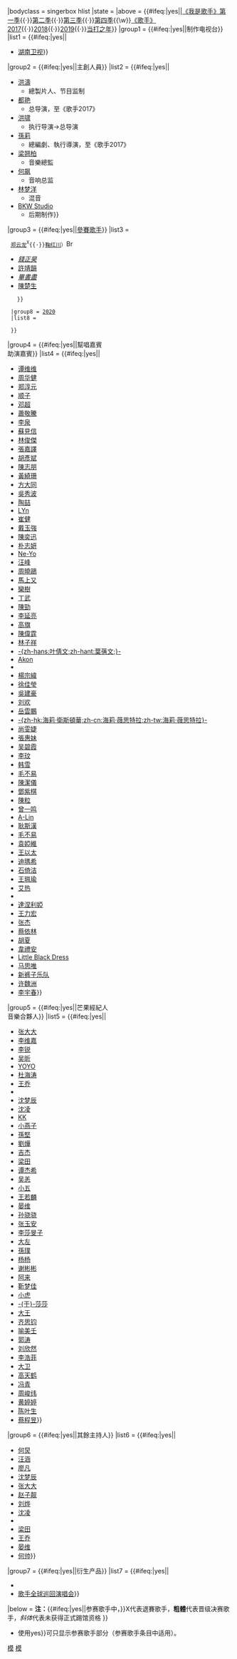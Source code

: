 <templatestyles src="我是歌手/styles.css" />
{{Navbox
|name = 我是歌手
|title = [[湖南衛視]]《[[我是歌手]]》／《[[歌手 (湖南卫视)|歌手]]》{{#ifeq:{{{onlycontestants|}}}|yes|參賽歌手|系列節目}}
|bodyclass = singerbox hlist
|state = {{{state|autocollapse}}}
|above = {{#ifeq:{{{onlycontestants|}}}|yes||[[我是歌手 (第一季)|《我是歌手》第一季]]{{·}}[[我是歌手 (第二季)|第二季]]{{·}}[[我是歌手 (第三季)|第三季]]{{·}}[[我是歌手 (第四季)|第四季]]{{\w}}[[歌手2017|《歌手》2017]]{{·}}[[歌手2018|2018]]{{·}}[[歌手2019|2019]]{{·}}[[歌手·当打之年|当打之年]]}}
|group1 = {{#ifeq:{{{onlycontestants|}}}|yes||制作电视台}}
|list1 = {{#ifeq:{{{onlycontestants|}}}|yes||
* [[湖南卫视]]}}
|group2 = {{#ifeq:{{{onlycontestants|}}}|yes||主創人員}}
|list2 = {{#ifeq:{{{onlycontestants|}}}|yes||
* [[洪涛 (制片人)|洪濤]]
** 總製片人、节目监制
* [[都艳]]
** 总导演，至《歌手2017》
* [[洪啸]]
** 执行导演→总导演
* [[孫莉 (電視製作人)|孫莉]]
** 總編劇、執行導演，至《歌手2017》
* [[梁翘柏]]
** 音樂總監
* [[何飙]]
** 音响总监
* [[林梦洋]]
** 混音
* [[BKW Studio]]
** 后期制作}}
|group3 = {{#ifeq:{{{onlycontestants|}}}|yes||[[歌手節目系列嘉賓列表|參賽歌手]]}}
|list3 = 
  {{Navbox
  |border = subgroup
  |group1 = [[我是歌手 (第一季)|第一季]]
  |list1 = {{Navbox|child
    |group1 = 首發歌手
    |list1 = 
* [[黃貫中]]
* '''[[羽·泉]]''' [[File:Gold Medal.svg|15px]]
* [[齊秦]]<sup>X</sup>
* [[尚雯婕]]
* [[沙宝亮]]
* '''[[黄绮珊]]'''
* [[陈明 (歌手)|陳明]]
    |group2 = 补位歌手
    |list2 = 
* '''[[杨宗纬]]'''
* '''[[林志炫]]''' [[File:Silver Medal.svg|15px]]
* '''[[周晓鸥]]'''
* '''[[辛曉琪]]'''
* '''[[彭佳慧]]'''
    }}
  |group2 = [[我是歌手 (第二季)|第二季]]
  |list2 = {{Navbox|child
    |group1 = 首發歌手
    |list1 = 
* [[韦唯]]
* '''[[鄧紫棋]]''' [[File:Silver Medal.svg|15px]]
* '''[[韩磊]]''' [[File:Gold Medal.svg|15px]]
* '''[[周笔畅]]'''
* '''[[张宇]]'''
* '''[[曹格]]'''
* [[罗琦 (歌手)|羅琦]]<sup>X</sup>
    |group2 = 补位歌手
    |list2 = 
* '''[[张杰 (中国大陆歌手)|張杰]]'''
* [[品冠]]
* [[满文军]]
* '''[[茜拉]]'''
* [[動力火車]]
    }}
  |group3 = [[我是歌手 (第三季)|第三季]]
  |list3 = {{Navbox|child
    |group1 = 首發歌手
    |list1 = 
* '''[[韩红]]''' [[File:Gold Medal.svg|15px]]
* [[古巨基]]
* [[陳潔儀]]
* '''[[胡彥斌]]'''
* '''[[孫楠]]'''<sup>X</sup>
* '''[[A-Lin]]'''
* [[张靓颖]]<sup>X</sup>
    |group2 = 补位歌手
    |list2 = 
* '''[[李健]]''' [[File:Silver Medal.svg|15px]]
* '''[[郑淳元]]''' [[File:Bronze Medal.svg|15px]]
* [[蕭煌奇]]
    |group3 = 踢馆歌手
    |list3 = 
* [[李榮浩]]
* '''[[谭维维]]'''
* [[李佳薇 (歌手)|李佳薇]]
    }}
  |group4 = [[我是歌手 (第四季)|第四季]]
  |list4 = {{Navbox|child
    |group1 = 首發歌手
    |list1 = 
* '''[[李玟]]''' [[File:Gold Medal.svg|15px]]
* [[趙傳]]
* '''[[李克勤]]'''
* [[信 (歌手)|蘇見信]]
* [[HAYA乐团]]
* '''[[黃致列]]''' [[File:Bronze Medal.svg|15px]]
* '''[[徐佳瑩]]'''
* [[关喆]]
    |group2 = 补位歌手
    |list2 = 
* '''[[張信哲]]''' [[File:Silver Medal.svg|15px]]
* '''[[容祖兒]]'''
* '''[[老狼]]'''
    |group3 = 踢馆歌手
    |list3 =
* [[蘇運瑩]]  
* [[王晰]]
* [[金志文]]
    }}
  |group5 = [[歌手2017|2017]]
  |list5 = {{Navbox|child
    |group1 = 首發歌手
    |list1 = 
* '''[[林憶蓮]]''' [[File:Gold Medal.svg|15px]]
* [[谭晶]]<sup>X</sup>
* '''[[獅子LION|獅子合唱團]]''' [[File:Bronze Medal.svg|15px]]
* '''[[袁娅维]]'''
* [[光良]]
* [[張敬軒]]<sup>X</sup>
* '''[[迪玛希·库达依别列根|迪玛希]]''' [[File:Silver Medal.svg|15px]]
* '''[[杜麗莎]]'''
    |group2 = 逆战歌手
    |list2 =
* '''[[张杰 (中国大陆歌手)|张杰]]'''
* '''[[林志炫]]'''
* '''[[李健]]'''
* '''[[彭佳慧]]'''
    |group3 = 挑战歌手
    |list3 = 
* [[赵雷]]<sup>X</sup>
* [[側田]]
* '''[[张碧晨]]'''
* [[梁博]]
    }}
  |group6 = [[歌手2018|2018]]
  |list6 = {{Navbox|child
    |group1 = 首發歌手
    |list1 = 
* '''[[汪峰]]''' [[File:Bronze Medal.svg|15px]]
* '''[[洁西·J|Jessie J]]''' [[File:Gold Medal.svg|15px]]
* '''[[張韶涵]]'''
* [[李聖傑]]
* [[李晓东 (歌手)|李晓东]]
* [[GAI]]<sup>X</sup>
* [[张天]]
    |group2 = 补位歌手
    |list2 = 
* '''[[李泉]]'''
* '''[[华晨宇]]''' [[File:Silver Medal.svg|15px]]
* '''[[腾格尔]]'''
* [[郁可唯]]
    |group3 = 踢馆歌手
    |list3 = 
* [[蘇詩丁]]
* [[KZ·谭定安]]
* '''[[霍尊]]'''
    }}
  |group7 = [[歌手2019|2019]]
  |list7 = {{Navbox|child
   |group1 = 首發歌手
   |list1 = 
* '''[[刘欢]]''' [[File:Gold Medal.svg|15px]]
* '''[[齊豫]]'''
* '''[[杨坤]]'''
* '''[[吴青峰]]''' [[File:Silver Medal.svg|15px]]
* [[逃跑計劃]]
* [[张芯]]
* [[克里斯蒂安·科斯托夫|Kristian Kostov]]
    |group2 = 补位歌手
    |list2 = 
* '''[[波琳娜·加加林娜|Polina Gagarina]]'''
* [[楊乃文]]
* '''[[龚琳娜]]'''
    |group3 = 踢馆歌手
    |list3 = 
* ''[[刘宇宁]]''
* [[ANU (组合)|ANU]]
* '''[[聲入人心|聲入人心男團]]'''<small>（[[阿云嘎]]{{·}}[[蔡程昱]]{{·}}[[郑云龙]]<sup>X</sup>{{·}}[[鞠红川]]）</small>[[File:Bronze Medal.svg|15px]]
* ''[[錢正昊]]''
* [[許靖韻]]
* ''[[畢書盡]]''
* [[陳楚生]]
    }}

  |group8 = [[歌手·当打之年|2020]]
  |list8 = {{Navbox|child
    |group1 = 首發歌手
    |list1 = 
* [[毛不易]]
* '''[[周深]]'''
* '''[[徐佳瑩]]'''
* '''[[蕭敬騰]]''' [[File:Bronze Medal.svg|15px]]
* '''[[袁娅维]]''' [[File:Silver Medal.svg|15px]]
* '''[[米希亞]]'''
* '''[[华晨宇]]''' [[File:Gold Medal.svg|15px]]

    |group2 = 奇袭歌手
    |list2 = 
* [[李佩玲]]
* [[黃霄雲|-{zh-hans:黄霄雲;zh-hant:黃霄雲;}-]]
* [[刘柏辛]]
* [[隔壁老樊]]
* [[白举纲]]
* [[曾一鸣]]
* [[秦凡淇]]
* '''[[吉克隽逸]]'''
* [[胡夏]]
* [[太一 (歌手)|太一]]
* [[声入人心男团|声入人心男团Super Vocal]]
* [[耿斯汉]]
* [[旅行團樂隊]]
* [[艾熱]]
    }}

  }}
|group4 = {{#ifeq:{{{onlycontestants|}}}|yes||幫唱嘉賓<br/>助演嘉賓}}
|list4 = {{#ifeq:{{{onlycontestants|}}}|yes||
* [[谭维维]]
* [[周华健]]
* [[郑淳元]]
* [[顺子]]
* [[邓超]]
* [[蕭敬騰]]
* [[李泉]]
* [[蘇見信]]
* [[林俊傑]]
* [[張嘉譯]]
* [[胡彥斌]]
* [[陳志朋]]
* [[黃綺珊]]
* [[方大同]]
* [[吳秀波]]
* [[陶喆]]
* [[Lyn (歌手)|LYn]]
* [[崔健]]
* [[戴玉強]]
* [[陳奕迅]]
* [[Gummy (韩国歌手)|朴志妍]]
* [[Ne-Yo]]
* [[汪峰]]
* [[周曉鷗]]
* [[馬上又]]
* [[欒樹 (歌手)|欒樹]]
* [[丁武]]
* [[陳勁 (音樂人)|陳勁]]
* [[李延亮]]
* [[高旗]]
* [[陳偉霆]]
* [[林子祥]]
* [[葉蒨文|-{zh-hans:叶倩文;zh-hant:葉蒨文;}-]]
* [[Akon]]
* {{link-yue|劉潤潼}}
* [[楊宗緯]]
* [[徐佳瑩]]
* [[吳建豪]]
* [[刘欢]]
* [[岳雲鵬]]
* [[海莉·薇思特拉|-{zh-hk:海莉·衛斯頓華;zh-cn:海莉·薇思特拉;zh-tw:海莉·薇思特拉}-]]
* [[尚雯婕]]
* [[張惠妹]]
* [[吴碧霞]]
* [[李玟]]
* [[韩雪]]
* [[毛不易]]
* [[陳潔儀]]
* [[鄧紫棋]]
* [[陳粒]]
* [[曾一鸣]]
* [[黄丽玲|A-Lin]]
* [[耿斯漢]]
* [[毛不易]]
* [[袁婭維]]
* [[王以太]]
* [[迪玛希·库达依别列根|迪瑪希]]
* [[石倚洁]]
* [[王珮瑜]]
* [[艾热]]
* {{le|达伦·易斯潘多|Darren Espanto|达伦小子}}
* [[丹妮莉亚·托列硕娃|達涅利婭]]
* [[王力宏]]
* [[张杰 (中国大陆歌手)|张杰]]
* [[蔡依林]]
* [[胡夏]]
* [[韋禮安]]
* [[Little Black Dress]]
* [[马思唯]]
* [[新裤子|新裤子乐队]]
* [[许魏洲]]
* [[李宇春]]}}
|group5 = {{#ifeq:{{{onlycontestants|}}}|yes||芒果經紀人<br/>音樂合夥人}}
|list5 = {{#ifeq:{{{onlycontestants|}}}|yes||
* [[张大大]]
* [[李维嘉]]
* [[李锐 (主持人)|李锐]]
* [[吴昕]]
* [[蒋宏杰|YOYO]]
* [[杜海涛]]
* [[王乔 (主持人)|王乔]]
* {{link-yue|田源 (主持人)|田源 (主持人)|田源}}
* [[沈梦辰]]
* [[沈凌]]
* [[魏巍 (演員)|KK]]
* [[譚薇|小燕子]]
* [[孙坚 (演员)|孫堅]]
* [[刘烨 (女主持)|劉燁]]
* [[吉杰]]
* [[梁田]]
* [[谭杰希]]
* [[吴恙]]
* [[至上励合|小五]]
* [[王若麟]]
* [[晏维]]
* [[孙骁骁]]
* [[张玉安]]
* [[李莎旻子]]
* [[大左]]
* [[孫璞 (主持人)|孫璞]]
* [[杨杨 (主持人)|杨杨]]
* [[谢彬彬]]
* [[阿来·阿依达尔汗|阿来]]
* [[靳梦佳]]
* [[张德星|小虎]]
* [[于莎莎|-{于}-莎莎]]
* [[沈夏 (藝人)|大王]]
* [[齐思钧]]
* [[喻美壬]]
* [[郭涛 (主持人)|郭涛]]
* [[刘欣然]]
* [[李浩菲]]
* [[罗维卫|大卫]]
* [[高天鹤]]
* [[冯青]]
* [[周峻纬]]
* [[黄婷婷]]
* [[陈叶生]]
* [[蔡程昱]]}}
|group6 = {{#ifeq:{{{onlycontestants|}}}|yes||其餘主持人}}
|list6 = {{#ifeq:{{{onlycontestants|}}}|yes||
* [[何炅]]
* [[汪涵]]
* [[廖凡]]
* [[沈梦辰]]
* [[张大大]]
* [[赵子靓]]
* [[刘烨 (女主持)|刘烨]]
* [[沈凌]]
* {{link-yue|田源 (主持人)|田源 (主持人)|田源}}
* [[梁田]]
* [[王乔 (主持人)|王乔]]
* [[晏维]]
* [[何帅]]}}
|group7 = {{#ifeq:{{{onlycontestants|}}}|yes||衍生产品}}
|list7 = {{#ifeq:{{{onlycontestants|}}}|yes||
* {{link-yue|我是歌手 誰來踢館}}
* [[歌手全球巡回演唱会]]}}
|below = '''注：'''{{#ifeq:{{{onlycontestants|}}}|yes||参赛歌手中，}}X代表退賽歌手，'''粗體'''代表晋级决赛歌手，''斜体''代表未获得正式踢馆资格
}}<noinclude>
{{Uses TemplateStyles|Template:我是歌手/styles.css}}
{{Template shortcut|IAaS}}
{{Collapsible option}}
* 使用{{tlc|我是歌手|onlycontestants{{=}}yes}}可只显示参赛歌手部分（参赛歌手条目中适用）。
[[Category:我是歌手|模]]
[[Category:歌手 (湖南卫视)|模]]
</noinclude>